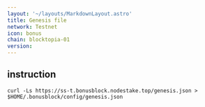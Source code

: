 ```yaml
---
layout: '~/layouts/MarkdownLayout.astro'
title: Genesis file
network: Testnet
icon: bonus
chain: blocktopia-01
version: 
---
```

## instruction

```
curl -Ls https://ss-t.bonusblock.nodestake.top/genesis.json > $HOME/.bonusblock/config/genesis.json 
```
